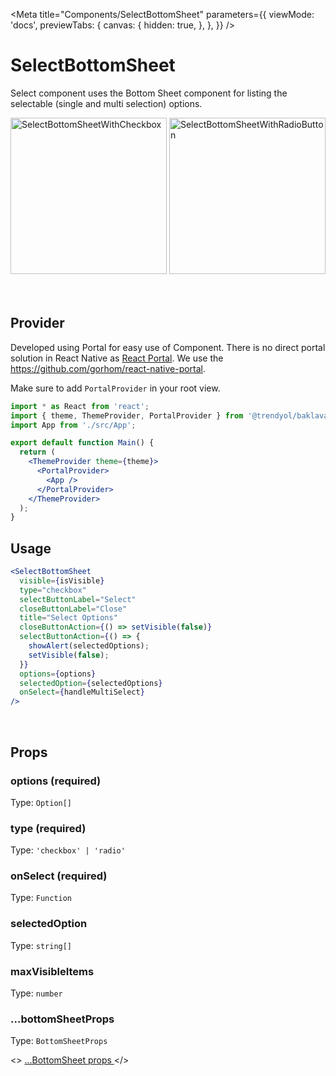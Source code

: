
<Meta
  title="Components/SelectBottomSheet"
  parameters={{
    viewMode: 'docs',
    previewTabs: {
      canvas: {
        hidden: true,
      },
    },
  }}
/>

# SelectBottomSheet

Select component uses the Bottom Sheet component for listing the selectable (single and multi selection) options.

<div
  style={{
    display: 'flex',
    flexWrap: 'wrap',
    justifyContent: 'center',
  }}>
  <img src={SelectBottomSheetWithCheckbox} width="250" alt="SelectBottomSheetWithCheckbox" />
  <img src={SelectBottomSheetWithRadioButton} width="250" alt="SelectBottomSheetWithRadioButton" />
</div>

<br/>
<br/>

## Provider
Developed using Portal for easy use of Component.
There is no direct portal solution in React Native as <a href="https://legacy.reactjs.org/docs/portals.html" title="title">React Portal</a>.
We use the https://github.com/gorhom/react-native-portal.

Make sure to add `PortalProvider` in your root view.

```jsx
import * as React from 'react';
import { theme, ThemeProvider, PortalProvider } from '@trendyol/baklava-react-native';
import App from './src/App';

export default function Main() {
  return (
    <ThemeProvider theme={theme}>
      <PortalProvider>
        <App />
      </PortalProvider>
    </ThemeProvider>
  );
}
```

## Usage

```jsx
<SelectBottomSheet
  visible={isVisible}
  type="checkbox"
  selectButtonLabel="Select"
  closeButtonLabel="Close"
  title="Select Options"
  closeButtonAction={() => setVisible(false)}
  selectButtonAction={() => {
    showAlert(selectedOptions);
    setVisible(false);
  }}
  options={options}
  selectedOption={selectedOptions}
  onSelect={handleMultiSelect}
/>
```

<br />

## Props

### options (required)

Type: `Option[]`

### type (required)

Type: `'checkbox' | 'radio'`

### onSelect (required)

Type: `Function`

### selectedOption

Type: `string[]`

### maxVisibleItems

Type: `number`

### ...bottomSheetProps

Type: `BottomSheetProps`

<>
  <a href="https://trendyol.github.io/baklava-react-native/?path=/docs/components-bottomsheet--page" title="title">
    ...BottomSheet props
  </a>
</>
